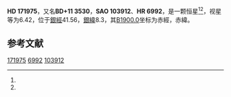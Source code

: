 {{Starbox begin
| name = HD 171975
}}
{{Starbox observe
| epoch = [[J2000.0|J2000.0]]
| constell = {{星座名待查}}<ref name=SIMBAD>{{cite web
 | url=http://simbad.u-strasbg.fr/simbad/sim-id?Ident=HR+6992
 | title=Pulsating variable Star
 | publisher=Centre de Données astronomiques de Strasbourg
 | work=SIMBAD
 | accessdate=2012-07-13
 | archive-date=2016-03-16
 | archive-url=https://web.archive.org/web/20160316132133/http://simbad.u-strasbg.fr/simbad/sim-id?Ident=HR+6992
 | dead-url=no
 }}</ref><ref name=DATA>{{cite web
 | url=http://vizier.u-strasbg.fr/viz-bin/VizieR-5?-out.add=.&-source=5050&-corr=PK=HR&-out.max=9999&HR=6992
 | title=VizieR Detailed Page
 | accessdate=2012-07-13
 | archive-date=2016-03-05
 | archive-url=https://web.archive.org/web/20160305212846/http://vizier.u-strasbg.fr/viz-bin/VizieR-5?-out.add=.&-source=5050&-corr=PK=HR&-out.max=9999&HR=6992
 | dead-url=no
 }}</ref>
| 星官 = 
| ra = {{RA|18|37|12.6}}<ref name=SIMBAD /><ref name=DATA />
| dec = {{DEC|+11|25|18}}<ref name=SIMBAD /><ref name=DATA />
| appmag_v = 6.42<ref name=SIMBAD /><ref name=DATA />
}}
{{Starbox character
| class = B9V<ref name=SIMBAD /><ref name=DATA />
| b-v = -0.02<ref name=SIMBAD /><ref name=DATA />
| u-b = -0.22<ref name=SIMBAD /><ref name=DATA />
| r-i = <ref name=SIMBAD /><ref name=DATA />
| variable = 
}}
{{Starbox astrometry
| radial_v = -0.22
| prop_mo_ra = -27
| parallax = 
| p_error = 
}}
{{Starbox catalog
| names =BD+11 3530，[[SAO星表|SAO]] 103912，[[HD星表|HD]] 171975，[[HR星表|HR]] 6992}}
{{Starbox reference |Simbad=HR+6992}}
{{Starbox end}}

'''HD 171975'''，又名'''BD+11 3530'''，'''SAO 103912'''、'''HR 6992'''，是一颗恒星<ref name=SIMBAD /><ref name=DATA />，视星等为6.42，位于[[銀道座標系|銀經]]41.56，[[銀道座標系|銀緯]]8.3，其[[B1900.0|B1900.0]]坐标为赤經{{RA|18|32|31.9}}，赤緯{{DEC|+11|8.3|15}}。

== 参考文献 ==
{{reflist}}

{{star-stub}}

[[Category:HD和HDE天體|171975]]
[[Category:HR天體|6992]]
[[Category:SAO天體|103912]]